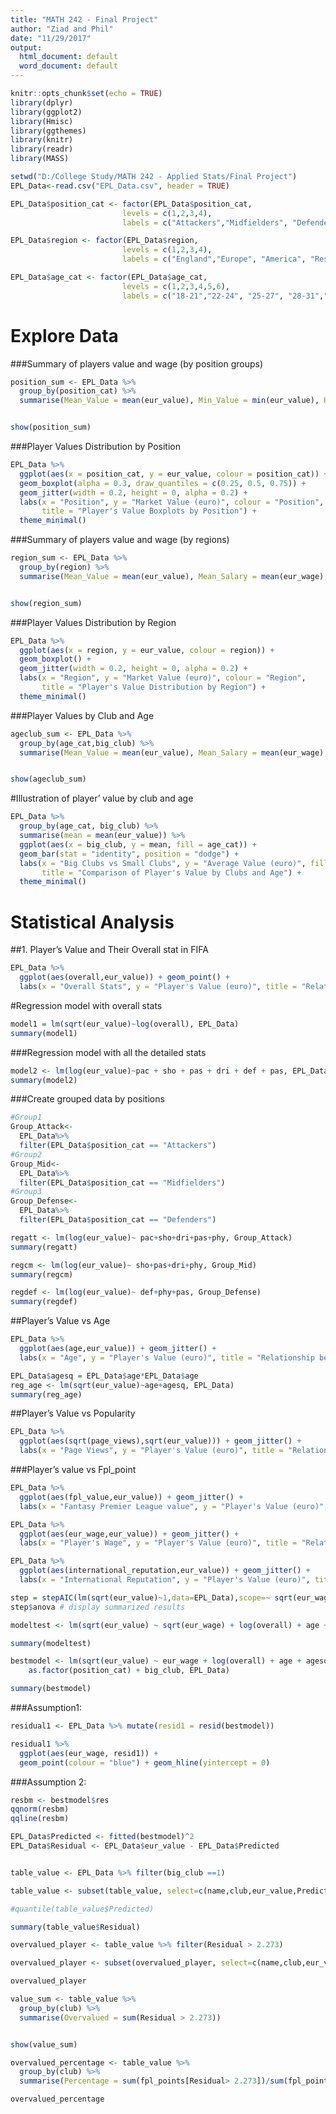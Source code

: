 ```yaml
---
title: "MATH 242 - Final Project"
author: "Ziad and Phil"
date: "11/29/2017"
output:
  html_document: default
  word_document: default
---
```


```r
knitr::opts_chunk$set(echo = TRUE)
library(dplyr)
library(ggplot2)
library(Hmisc)
library(ggthemes)
library(knitr)
library(readr)
library(MASS)
```


```r
setwd("D:/College Study/MATH 242 - Applied Stats/Final Project")
EPL_Data<-read.csv("EPL_Data.csv", header = TRUE)

EPL_Data$position_cat <- factor(EPL_Data$position_cat,
                         levels = c(1,2,3,4),
                         labels = c("Attackers","Midfielders", "Defenders", "GoalKeepers"))

EPL_Data$region <- factor(EPL_Data$region,
                         levels = c(1,2,3,4),
                         labels = c("England","Europe", "America", "Rest of the World"))

EPL_Data$age_cat <- factor(EPL_Data$age_cat,
                         levels = c(1,2,3,4,5,6),
                         labels = c("18-21","22-24", "25-27", "28-31","32-34","35-above"))
```


# Explore Data


###Summary of players value and wage (by position groups)

```r
position_sum <- EPL_Data %>%
  group_by(position_cat) %>%
  summarise(Mean_Value = mean(eur_value), Min_Value = min(eur_value), Highest_Value = max(eur_value))


show(position_sum)
```

###Player Values Distribution by Position

```r
EPL_Data %>%
  ggplot(aes(x = position_cat, y = eur_value, colour = position_cat)) +
  geom_boxplot(alpha = 0.3, draw_quantiles = c(0.25, 0.5, 0.75)) + 
  geom_jitter(width = 0.2, height = 0, alpha = 0.2) +
  labs(x = "Position", y = "Market Value (euro)", colour = "Position", 
       title = "Player's Value Boxplots by Position") +
  theme_minimal()
```

###Summary of players value and wage (by regions)

```r
region_sum <- EPL_Data %>%
  group_by(region) %>%
  summarise(Mean_Value = mean(eur_value), Mean_Salary = mean(eur_wage), Highest_Value = max(eur_value))


show(region_sum)
```

###Player Values Distribution by Region

```r
EPL_Data %>%
  ggplot(aes(x = region, y = eur_value, colour = region)) +
  geom_boxplot() + 
  geom_jitter(width = 0.2, height = 0, alpha = 0.2) +
  labs(x = "Region", y = "Market Value (euro)", colour = "Region", 
       title = "Player's Value Distribution by Region") +
  theme_minimal()
```

###Player Values by Club and Age

```r
ageclub_sum <- EPL_Data %>%
  group_by(age_cat,big_club) %>%
  summarise(Mean_Value = mean(eur_value), Mean_Salary = mean(eur_wage), Highest_Value = max(eur_value))


show(ageclub_sum)
```

#Illustration of player' value by club and age

```r
EPL_Data %>% 
  group_by(age_cat, big_club) %>% 
  summarise(mean = mean(eur_value)) %>% 
  ggplot(aes(x = big_club, y = mean, fill = age_cat)) +
  geom_bar(stat = "identity", position = "dodge") +
  labs(x = "Big Clubs vs Small Clubs", y = "Average Value (euro)", fill = "Age Groups",
       title = "Comparison of Player's Value by Clubs and Age") +
  theme_minimal()
```

# Statistical Analysis


##1. Player's Value and Their Overall stat in FIFA

```r
EPL_Data %>% 
  ggplot(aes(overall,eur_value)) + geom_point() +
  labs(x = "Overall Stats", y = "Player's Value (euro)", title = "Relationship between Player's Value and Overall Stats") + theme(plot.title = element_text(hjust = 0.5)) + theme_tufte()
```

#Regression model with overall stats

```r
model1 = lm(sqrt(eur_value)~log(overall), EPL_Data)
summary(model1)
```

###Regression model with all the detailed stats

```r
model2 <- lm(log(eur_value)~pac + sho + pas + dri + def + pas, EPL_Data)
summary(model2)
```

###Create grouped data by positions

```r
#Group1
Group_Attack<-
  EPL_Data%>%
  filter(EPL_Data$position_cat == "Attackers")
#Group2
Group_Mid<-
  EPL_Data%>%
  filter(EPL_Data$position_cat == "Midfielders")
#Group3
Group_Defense<-
  EPL_Data%>%
  filter(EPL_Data$position_cat == "Defenders")
```

```r
regatt <- lm(log(eur_value)~ pac+sho+dri+pas+phy, Group_Attack)
summary(regatt)
```

```r
regcm <- lm(log(eur_value)~ sho+pas+dri+phy, Group_Mid)
summary(regcm)
```

```r
regdef <- lm(log(eur_value)~ def+phy+pas, Group_Defense)
summary(regdef)
```

##Player's Value vs Age

```r
EPL_Data %>% 
  ggplot(aes(age,eur_value)) + geom_jitter() +
  labs(x = "Age", y = "Player's Value (euro)", title = "Relationship between Player's Value and Age") + theme(plot.title = element_text(hjust = 0.5)) + theme_minimal()
```

```r
EPL_Data$agesq = EPL_Data$age*EPL_Data$age
reg_age <- lm(sqrt(eur_value)~age+agesq, EPL_Data)
summary(reg_age)
```

##Player's Value vs Popularity

```r
EPL_Data %>% 
  ggplot(aes(sqrt(page_views),sqrt(eur_value))) + geom_jitter() +
  labs(x = "Page Views", y = "Player's Value (euro)", title = "Relationship between Player's Value and Popularity") + theme(plot.title = element_text(hjust = 0.5)) + theme_minimal()
```


###Player's value vs Fpl_point

```r
EPL_Data %>% 
  ggplot(aes(fpl_value,eur_value)) + geom_jitter() +
  labs(x = "Fantasy Premier League value", y = "Player's Value (euro)", title = "Relationship between Player's Value and Their Fantasy League Value") + theme(plot.title = element_text(hjust = 0.5)) + theme_minimal()
```

```r
EPL_Data %>% 
  ggplot(aes(eur_wage,eur_value)) + geom_jitter() +
  labs(x = "Player's Wage", y = "Player's Value (euro)", title = "Relationship between Player's Value and Their Wage") + theme(plot.title = element_text(hjust = 0.5)) + theme_minimal()
```

```r
EPL_Data %>% 
  ggplot(aes(international_reputation,eur_value)) + geom_jitter() +
  labs(x = "International Reputation", y = "Player's Value (euro)", title = "Relationship between Player's Value and Their international Reputation") + theme(plot.title = element_text(hjust = 0.5)) + theme_minimal()
```


```r
step = stepAIC(lm(sqrt(eur_value)~1,data=EPL_Data),scope=~ sqrt(eur_wage) + sqrt(page_views) + log(overall) + sho + dri + def + fpl_value + age + agesq + fpl_points + as.factor(region) + new_foreign + new_signing + as.factor(preferred_foot) + big_club + as.factor(position_cat) + page_views*new_signing + international_reputation*new_signing + height_cm*weight_kg, direction="forward")
step$anova # display summarized results
```


```r
modeltest <- lm(sqrt(eur_value) ~ sqrt(eur_wage) + log(overall) + age + agesq + fpl_value + international_reputation + as.factor(position_cat) + big_club + sho, EPL_Data)

summary(modeltest)
```


```r
bestmodel <- lm(sqrt(eur_value) ~ eur_wage + log(overall) + age + agesq + fpl_value + 
    as.factor(position_cat) + big_club, EPL_Data)

summary(bestmodel)
```


###Assumption1:

```r
residual1 <- EPL_Data %>% mutate(resid1 = resid(bestmodel))

residual1 %>%
  ggplot(aes(eur_wage, resid1)) +
  geom_point(colour = "blue") + geom_hline(yintercept = 0)
```


###Assumption 2:
```r
resbm <- bestmodel$res
qqnorm(resbm)
qqline(resbm)
```



```r
EPL_Data$Predicted <- fitted(bestmodel)^2
EPL_Data$Residual <- EPL_Data$eur_value - EPL_Data$Predicted


table_value <- EPL_Data %>% filter(big_club ==1)

table_value <- subset(table_value, select=c(name,club,eur_value,Predicted,Residual, fpl_points))
```

```r
#quantile(table_value$Predicted)

summary(table_value$Residual)
```

```r
overvalued_player <- table_value %>% filter(Residual > 2.273)

overvalued_player <- subset(overvalued_player, select=c(name,club,eur_value,Predicted,fpl_points, Residual))

overvalued_player
```


```r
value_sum <- table_value %>%
  group_by(club) %>%
  summarise(Overvalued = sum(Residual > 2.273))


show(value_sum)
```

```r
overvalued_percentage <- table_value %>%
  group_by(club) %>%
  summarise(Percentage = sum(fpl_points[Residual> 2.273])/sum(fpl_points))

overvalued_percentage
```













